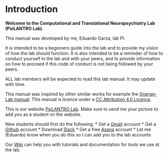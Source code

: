 # Introduction

**Welcome to the Computational and Translational Neuropsychiatry Lab (PsiLANTRO Lab)**.

This manual was developed by me, Eduardo Garza, lab PI. 

It is intended to be a beginners guide into the lab and to provide my vision of how the lab should function. It is also intended to be a reminder of how to conduct yourself in the lab and with your peers, and to provide information on how to proceed if this code of conduct is not being followed by your peers.

ALL lab members will be expected to read this lab manual. It may update with time.

This manual was inspired by other similar works for example the [Grange-Lab manual](https://bookdown.org/JimGrange/Grange-lab-manual/intro.html). This manual is licence under a [CC Attribution 4.0 Licence](https://creativecommons.org/licenses/by/4.0/).

This is our website [PsiLANTRO Lab](https://psilantrolab.github.io/). Make sure to send me your picture to add you as a student on the website.

New students should first do the following:
* Get a [Gmail](https://mail.google.com) account
* Get a [Github](https://github.com) account
* Download [Slack](https://slack.com/intl/es-mx/)
* Get a free [Asana](https://asana.com) account
* Let me (Eduardo) know when you do this so I can add you to the lab accounts

Our [Wiki](https://github.com/psilantrolab/Documentation/wiki) can help you with tutorials and documentation for tools we use at the lab.



